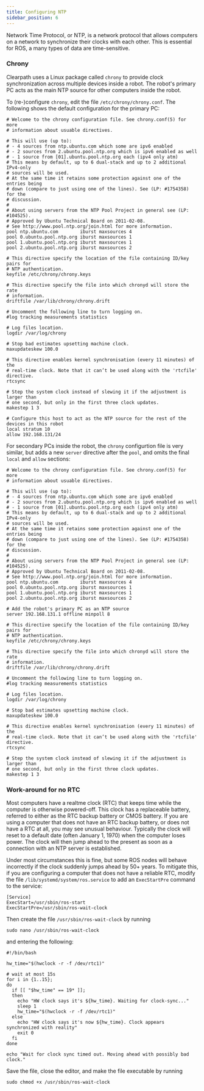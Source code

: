 ```yaml
---
title: Configuring NTP
sidebar_position: 6
---
```


Network Time Protocol, or NTP, is a network protocol that allows computers on a network to synchronize their clocks
with each other.  This is essential for ROS, a many types of data are time-sensitive.

### Chrony

Clearpath uses a Linux package called `chrony` to provide clock synchronization across multiple devices inside a robot.
The robot's primary PC acts as the main NTP source for other computers inside the robot.

To (re-)configure `chrony`, edit the file `/etc/chrony/chrony.conf`.  The following shows the default configuration
for the primary PC:

```
# Welcome to the chrony configuration file. See chrony.conf(5) for more
# information about usuable directives.

# This will use (up to):
# - 4 sources from ntp.ubuntu.com which some are ipv6 enabled
# - 2 sources from 2.ubuntu.pool.ntp.org which is ipv6 enabled as well
# - 1 source from [01].ubuntu.pool.ntp.org each (ipv4 only atm)
# This means by default, up to 6 dual-stack and up to 2 additional IPv4-only
# sources will be used.
# At the same time it retains some protection against one of the entries being
# down (compare to just using one of the lines). See (LP: #1754358) for the
# discussion.
#
# About using servers from the NTP Pool Project in general see (LP: #104525).
# Approved by Ubuntu Technical Board on 2011-02-08.
# See http://www.pool.ntp.org/join.html for more information.
pool ntp.ubuntu.com        iburst maxsources 4
pool 0.ubuntu.pool.ntp.org iburst maxsources 1
pool 1.ubuntu.pool.ntp.org iburst maxsources 1
pool 2.ubuntu.pool.ntp.org iburst maxsources 2

# This directive specify the location of the file containing ID/key pairs for
# NTP authentication.
keyfile /etc/chrony/chrony.keys

# This directive specify the file into which chronyd will store the rate
# information.
driftfile /var/lib/chrony/chrony.drift

# Uncomment the following line to turn logging on.
#log tracking measurements statistics

# Log files location.
logdir /var/log/chrony

# Stop bad estimates upsetting machine clock.
maxupdateskew 100.0

# This directive enables kernel synchronisation (every 11 minutes) of the
# real-time clock. Note that it can’t be used along with the 'rtcfile' directive.
rtcsync

# Step the system clock instead of slewing it if the adjustment is larger than
# one second, but only in the first three clock updates.
makestep 1 3

# Configure this host to act as the NTP source for the rest of the devices in this robot
local stratum 10
allow 192.168.131/24
```

For secondary PCs inside the robot, the `chrony` configurtion file is very similar, but adds a new `server` directive
after the `pool`, and omits the final `local` and `allow` sections:

```
# Welcome to the chrony configuration file. See chrony.conf(5) for more
# information about usuable directives.

# This will use (up to):
# - 4 sources from ntp.ubuntu.com which some are ipv6 enabled
# - 2 sources from 2.ubuntu.pool.ntp.org which is ipv6 enabled as well
# - 1 source from [01].ubuntu.pool.ntp.org each (ipv4 only atm)
# This means by default, up to 6 dual-stack and up to 2 additional IPv4-only
# sources will be used.
# At the same time it retains some protection against one of the entries being
# down (compare to just using one of the lines). See (LP: #1754358) for the
# discussion.
#
# About using servers from the NTP Pool Project in general see (LP: #104525).
# Approved by Ubuntu Technical Board on 2011-02-08.
# See http://www.pool.ntp.org/join.html for more information.
pool ntp.ubuntu.com        iburst maxsources 4
pool 0.ubuntu.pool.ntp.org iburst maxsources 1
pool 1.ubuntu.pool.ntp.org iburst maxsources 1
pool 2.ubuntu.pool.ntp.org iburst maxsources 2

# Add the robot's primary PC as an NTP source
server 192.168.131.1 offline minpoll 8

# This directive specify the location of the file containing ID/key pairs for
# NTP authentication.
keyfile /etc/chrony/chrony.keys

# This directive specify the file into which chronyd will store the rate
# information.
driftfile /var/lib/chrony/chrony.drift

# Uncomment the following line to turn logging on.
#log tracking measurements statistics

# Log files location.
logdir /var/log/chrony

# Stop bad estimates upsetting machine clock.
maxupdateskew 100.0

# This directive enables kernel synchronisation (every 11 minutes) of the
# real-time clock. Note that it can’t be used along with the 'rtcfile' directive.
rtcsync

# Step the system clock instead of slewing it if the adjustment is larger than
# one second, but only in the first three clock updates.
makestep 1 3
```


### Work-around for no RTC

Most computers have a realtme clock (RTC) that keeps time while the computer is otherwise powered-off.  This clock has
a replaceable battery, referred to either as the RTC backup battery or CMOS battery.  If you are using a computer that
does not have an RTC backup battery, or does not have a RTC at all, you may see unusual behaviour.  Typically the
clock will reset to a default date (often January 1, 1970) when the computer loses power.  The clock will then jump
ahead to the present as soon as a connection with an NTP server is established.

Under most circumstances this is fine, but some ROS nodes will behave incorrectly if the clock suddenly jumps ahead by
50+ years.  To mitigate this, if you are configuring a computer that does not have a reliable RTC, modify the file
`/lib/systemd/system/ros.service` to add an `ExecStartPre` command to the service:

```
[Service]
ExecStart=/usr/sbin/ros-start
ExecStartPre=/usr/sbin/ros-wait-clock
```

Then create the file `/usr/sbin/ros-wait-clock` by running
```
sudo nano /usr/sbin/ros-wait-clock
```
and entering the following:
```
#!/bin/bash

hw_time="$(hwclock -r -f /dev/rtc1)"

# wait at most 15s
for i in {1..15};
do
  if [[ "$hw_time" == 19* ]];
  then
    echo "HW clock says it's ${hw_time}. Waiting for clock-sync..."
    sleep 1
    hw_time="$(hwclock -r -f /dev/rtc1)"
  else
    echo "HW clock says it's now ${hw_time}. Clock appears synchronized with reality"
    exit 0
  fi
done

echo "Wait for clock sync timed out. Moving ahead with possibly bad clock."
```

Save the file, close the editor, and make the file executable by running
```
sudo chmod +x /usr/sbin/ros-wait-clock
```

